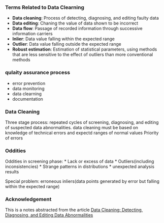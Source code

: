 ### Terms Related to Data Clearning

* **Data cleaning**: Process of detecting, diagnosing, and editing faulty data
* **Data editing**: Chaning the value of data shown to be incorrect
* **Data flow**: Passage of recorded information through successive information carriers
* **Inlier**: Data value falling within the expected range
* **Outlier**: Data value falling outside the expected range
* **Robust estimation**: Estimation of statistical parameters, using methods that are less sensitive to the effect of outliers than more conventional methods

### qulaity assurance process
* error prevention
* data monitoring
* data clearning
* documentation

### Data Cleaning
Three stage process: repeated cycles of screening, diagnosing, and editing of suspected data abnormalities.
data cleaning must be based on knowledge of technical errors and expectd ranges of normal values
Priority of errors

### Oddities
Oddities in screening phase:
* Lack or excess of data
* Outliers(including inconsistencies)
* Strange patterns in distributions
* unexpected analysis results

Special problem: erroneous inliers(data points generated by error but falling within the expected range)



### Acknowledgement
This is a notes abstracted from the article [Data Cleaning: Detecting, Diagnosing, and Editing Data Abnormalities](http://journals.plos.org/plosmedicine/article?id=10.1371/journal.pmed.0020267)

